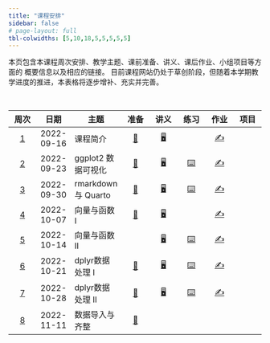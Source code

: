 ```yaml
---
title: "课程安排"
sidebar: false
# page-layout: full
tbl-colwidths: [5,10,18,5,5,5,5,5]
---
```


:::{.callout-note}
本页包含本课程周次安排、教学主题、课前准备、讲义、课后作业、小组项目等方面的
概要信息以及相应的链接。
目前课程网站仍处于草创阶段，但随着本学期教学进度的推进，本表格将逐步增补、充实并完善。
:::

<br>

:::{.column-body}

|  周次  |  日期  |主题    |  准备  |  讲义  |  练习  |  作业  |  项目  |
|:------:|:------:|--------|:------:|:------:|:------:|:------:|:------:|
| [1](/weeks/week-01.qmd)  | 2022-09-16  | 课程简介           | [📖](/weeks/week-01.qmd#课前准备) | [🖥️](/slides/lec-01/L01_Introduction.html "第1讲 课程简介")  |   | [✍️](/hw/hw-01.qmd "课后作业") |  |
| [2](/weeks/week-02.qmd)  | 2022-09-23  | ggplot2 数据可视化 | [📖](/weeks/week-02.qmd#课前准备) | [🖥️](/slides/lec-02/L02_Visualization.html "第2讲 ggplot2数据可视化") | [⌨️](/weeks/week-02.qmd#随堂练习) | [✍️](/hw/hw-02.qmd "课后作业") |   |
| [3](/weeks/week-03.qmd)  | 2022-09-30  | rmarkdown 与 Quarto | [📖](/weeks/week-03.qmd#课前准备) | [🖥️](/slides/lec-03/L03_Quarto.html "第3讲 rmarkdown与Quarto") | [⌨️](/weeks/week-03.qmd#随堂练习)  | [✍️](/hw/hw-03.qmd "课后作业") |   |
| [4](/weeks/week-04.qmd)  | 2022-10-07  | 向量与函数 I | [📖](/weeks/week-04.qmd#课前准备) | [🖥️](/slides/lec-04/L04_Vectors_Functions.html "第4讲 向量与函数") |    | [✍️](/hw/hw-04.qmd "课后作业") |   |
| [5](/weeks/week-05.qmd)  | 2022-10-14  | 向量与函数 II |   | [🖥️](/slides/lec-04/L04_Vectors_Functions.html "第4讲 向量与函数") | [⌨️](/weeks/week-05.qmd#随堂练习)  | [✍️](/hw/hw-05.qmd "课后作业") |   |
| [6](/weeks/week-06.qmd)  | 2022-10-21  | dplyr数据处理 I | [📖](/weeks/week-06.qmd#课前准备) | [🖥️](/slides/lec-05/L05_Transformation.html "第5讲 dplyr数据处理") | [⌨️](/weeks/week-06.qmd#随堂练习)  | [✍️](/hw/hw-06.qmd "课后作业") |   |
| [7](/weeks/week-07.qmd)  | 2022-10-28  | dplyr数据处理 II | [📖](/weeks/week-07.qmd#课前准备) | [🖥️](/slides/lec-05/L05_Transformation.html "第5讲 dplyr数据处理") | [⌨️](/weeks/week-07.qmd#随堂练习) | [✍️](/hw/hw-07.qmd "课后作业") |   |
| [8](/weeks/week-08.qmd)  | 2022-11-11  | 数据导入与齐整 | [📖](/weeks/week-08.qmd#课前准备) |    |    |    |   |
:::

